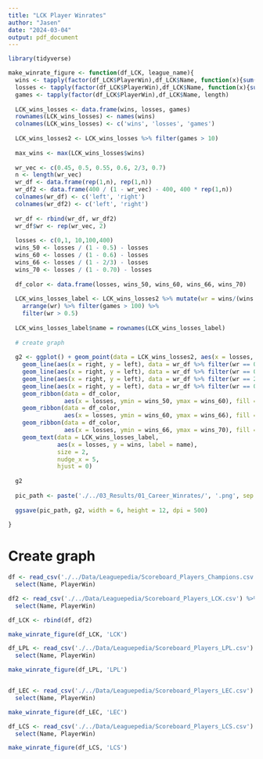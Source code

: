 ```yaml
---
title: "LCK Player Winrates"
author: "Jasen"
date: "2024-03-04"
output: pdf_document
---
```


```r
library(tidyverse)
```

```r
make_winrate_figure <- function(df_LCK, league_name){
  wins <- tapply(factor(df_LCK$PlayerWin),df_LCK$Name, function(x){sum(x == 'Yes')})
  losses <- tapply(factor(df_LCK$PlayerWin),df_LCK$Name, function(x){sum(x == 'No')})
  games <- tapply(factor(df_LCK$PlayerWin),df_LCK$Name, length)
  
  LCK_wins_losses <- data.frame(wins, losses, games)
  rownames(LCK_wins_losses) <- names(wins)
  colnames(LCK_wins_losses) <- c('wins', 'losses', 'games')
  
  LCK_wins_losses2 <- LCK_wins_losses %>% filter(games > 10)
  
  max_wins <- max(LCK_wins_losses$wins)
  
  wr_vec <- c(0.45, 0.5, 0.55, 0.6, 2/3, 0.7)
  n <- length(wr_vec)
  wr_df <- data.frame(rep(1,n), rep(1,n))
  wr_df2 <- data.frame(400 / (1 - wr_vec) - 400, 400 * rep(1,n))
  colnames(wr_df) <- c('left', 'right')
  colnames(wr_df2) <- c('left', 'right')
  
  wr_df <- rbind(wr_df, wr_df2)
  wr_df$wr <- rep(wr_vec, 2)
  
  losses <- c(0,1, 10,100,400)
  wins_50 <- losses / (1 - 0.5) - losses
  wins_60 <- losses / (1 - 0.6) - losses
  wins_66 <- losses / (1 - 2/3) - losses
  wins_70 <- losses / (1 - 0.70) - losses
  
  df_color <- data.frame(losses, wins_50, wins_60, wins_66, wins_70)
  
  LCK_wins_losses_label <- LCK_wins_losses2 %>% mutate(wr = wins/(wins + losses)) %>%
    arrange(wr) %>% filter(games > 100) %>%
    filter(wr > 0.5) 
  
  LCK_wins_losses_label$name = rownames(LCK_wins_losses_label)
  
  # create graph
  
  g2 <- ggplot() + geom_point(data = LCK_wins_losses2, aes(x = losses, y = wins)) + 
    geom_line(aes(x = right, y = left), data = wr_df %>% filter(wr == 0.5), alpha = 0.4) + 
    geom_line(aes(x = right, y = left), data = wr_df %>% filter(wr == 0.6), alpha = 0.4) +
    geom_line(aes(x = right, y = left), data = wr_df %>% filter(wr == 2/3), alpha = 0.4) +
    geom_line(aes(x = right, y = left), data = wr_df %>% filter(wr == 0.7), alpha = 0.4) +
    geom_ribbon(data = df_color, 
                aes(x = losses, ymin = wins_50, ymax = wins_60), fill = "blue", alpha = 0.3) +
    geom_ribbon(data = df_color, 
                aes(x = losses, ymin = wins_60, ymax = wins_66), fill = "yellow", alpha = 0.3) +
    geom_ribbon(data = df_color, 
                aes(x = losses, ymin = wins_66, ymax = wins_70), fill = "red", alpha = 0.3) +
    geom_text(data = LCK_wins_losses_label, 
              aes(x = losses, y = wins, label = name), 
              size = 2, 
              nudge_x = 5,
              hjust = 0)
  
  g2
  
  pic_path <- paste('./../03_Results/01_Career_Winrates/', '.png', sep = league_name)
  
  ggsave(pic_path, g2, width = 6, height = 12, dpi = 500)  
  
}
```

# Create graph

```r
df <- read_csv('./../Data/Leaguepedia/Scoreboard_Players_Champions.csv') %>%
  select(Name, PlayerWin)

df2 <- read_csv('./../Data/Leaguepedia/Scoreboard_Players_LCK.csv') %>%
  select(Name, PlayerWin)

df_LCK <- rbind(df, df2)

make_winrate_figure(df_LCK, 'LCK')

df_LPL <- read_csv('./../Data/Leaguepedia/Scoreboard_Players_LPL.csv') %>%
  select(Name, PlayerWin)

make_winrate_figure(df_LPL, 'LPL')


df_LEC <- read_csv('./../Data/Leaguepedia/Scoreboard_Players_LEC.csv') %>%
  select(Name, PlayerWin)

make_winrate_figure(df_LEC, 'LEC')

df_LCS <- read_csv('./../Data/Leaguepedia/Scoreboard_Players_LCS.csv') %>%
  select(Name, PlayerWin)

make_winrate_figure(df_LCS, 'LCS')
```

